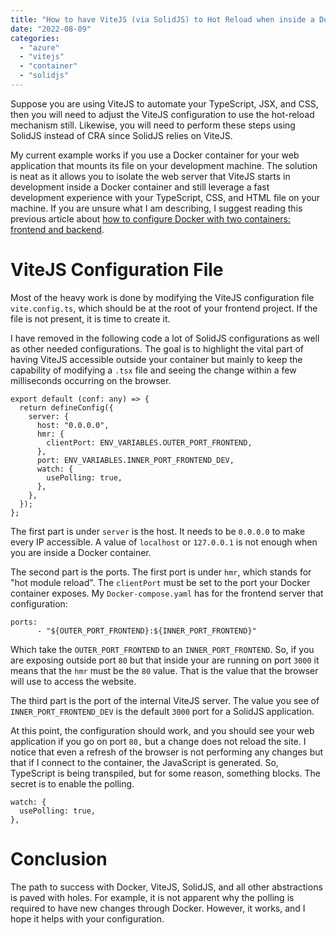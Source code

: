 ```yaml
---
title: "How to have ViteJS (via SolidJS) to Hot Reload when inside a Docker Container"
date: "2022-08-09"
categories:
  - "azure"
  - "vitejs"
  - "container"
  - "solidjs"
---
```


Suppose you are using ViteJS to automate your TypeScript, JSX, and CSS, then you will need to adjust the ViteJS configuration to use the hot-reload mechanism still. Likewise, you will need to perform these steps using SolidJS instead of CRA since SolidJS relies on ViteJS.

My current example works if you use a Docker container for your web application that mounts its file on your development machine. The solution is neat as it allows you to isolate the web server that ViteJS starts in development inside a Docker container and still leverage a fast development experience with your TypeScript, CSS, and HTML file on your machine. If you are unsure what I am describing, I suggest reading this previous article about [how to configure Docker with two containers: frontend and backend](./docker-nodejs-frontend-backend).

# ViteJS Configuration File
Most of the heavy work is done by modifying the ViteJS configuration file `vite.config.ts`, which should be at the root of your frontend project. If the file is not present, it is time to create it. 

I have removed in the following code a lot of SolidJS configurations as well as other needed configurations. The goal is to highlight the vital part of having ViteJS accessible outside your container but mainly to keep the capability of modifying a `.tsx` file and seeing the change within a few milliseconds occurring on the browser.

```
export default (conf: any) => {
  return defineConfig({
    server: {
      host: "0.0.0.0",
      hmr: {
        clientPort: ENV_VARIABLES.OUTER_PORT_FRONTEND,
      },
      port: ENV_VARIABLES.INNER_PORT_FRONTEND_DEV, 
      watch: {
        usePolling: true,
      },
    },
  });
};
```

The first part is under `server` is the host. It needs to be `0.0.0.0` to make every IP accessible. A value of `localhost` or `127.0.0.1` is not enough when you are inside a Docker container.

The second part is the ports. The first port is under `hmr`, which stands for "hot module reload". The `clientPort` must be set to the port your Docker container exposes. My `Docker-compose.yaml` has for the frontend server that configuration:

```
ports:
      - "${OUTER_PORT_FRONTEND}:${INNER_PORT_FRONTEND}"
```

Which take the `OUTER_PORT_FRONTEND` to an `INNER_PORT_FRONTEND`. So, if you are exposing outside port `80` but that inside your are running on port `3000` it means that the `hmr` must be the `80` value. That is the value that the browser will use to access the website.

The third part is the port of the internal ViteJS server. The value you see of `INNER_PORT_FRONTEND_DEV` is the default `3000` port for a SolidJS application.

At this point, the configuration should work, and you should see your web application if you go on port `80,` but a change does not reload the site. I notice that even a refresh of the browser is not performing any changes but that if I connect to the container, the JavaScript is generated. So, TypeScript is being transpiled, but for some reason, something blocks. The secret is to enable the polling.
```
watch: {
  usePolling: true,
},
```

# Conclusion
The path to success with Docker, ViteJS, SolidJS, and all other abstractions is paved with holes. For example, it is not apparent why the polling is required to have new changes through Docker. However, it works, and I hope it helps with your configuration.